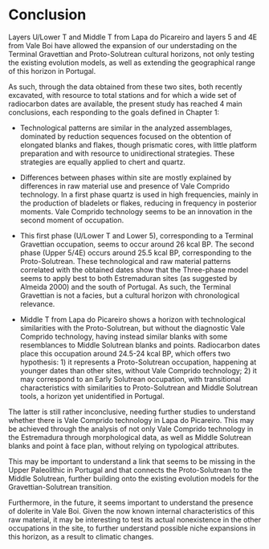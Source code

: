 # Conclusion {-}
Layers U/Lower T and Middle T from Lapa do Picareiro and layers 5 and 4E from Vale Boi have allowed the expansion of our understading on the Terminal Gravettian and Proto-Solutrean cultural horizons, not only testing the existing evolution models, as well as extending the geographical range of this horizon in Portugal. 

As such, through the data obtained from these two sites, both recently excavated, with resource to total stations and for which a wide set of radiocarbon dates are available, the present study has reached 4 main conclusions, each responding to the goals defined in Chapter 1:

*	Technological patterns are similar in the analyzed assemblages, dominated by reduction sequences focused on the obtention of elongated blanks and flakes, though prismatic cores, with little platform preparation and with resource to unidirectional strategies. These strategies are equally applied to chert and quartz.

*	Differences between phases within site are mostly explained by differences in raw material use and presence of Vale Comprido technology. In a first phase quartz is used in high frequencies, mainly in the production of bladelets or flakes, reducing in frequency in posterior moments. Vale Comprido technology seems to be an innovation in the second moment of occupation.

*	This first phase (U/Lower T and Lower 5), corresponding to a Terminal Gravettian occupation, seems to occur around 26 kcal BP. The second phase (Upper 5/4E) occurs around 25.5 kcal BP, corresponding to the Proto-Solutrean. These technological and raw material patterns correlated with the obtained dates show that the Three-phase model seems to apply best to both Estremaduran sites (as suggested by Almeida 2000) and the south of Portugal. As such, the Terminal Gravettian is not a facies, but a cultural horizon with chronological relevance.

*	Middle T from Lapa do Picareiro shows a horizon with technological similarities with the Proto-Solutrean, but without the diagnostic Vale Comprido technology, having instead similar blanks with some resemblances to Middle Solutrean blanks and points. Radiocarbon dates place this occupation around 24.5-24 kcal BP, which offers two hypothesis: 1) it represents a Proto-Solutrean occupation, happening at younger dates than other sites, without Vale Comprido technology; 2) it may correspond to an Early Solutrean occupation, with transitional characteristics with similarities to Proto-Solutrean and Middle Solutrean tools, a horizon yet unidentified in Portugal.

The latter is still rather inconclusive, needing further studies to understand whether there is Vale Comprido technology in Lapa do Picareiro. This may be achieved through the analysis of not only Vale Comprido technology in the Estremadura through morphological data, as well as Middle Solutrean blanks and point à face plan, without relying on typological attributes.

This may be important to understand a link that seems to be missing in the Upper Paleolithic in Portugal and that connects the Proto-Solutrean to the Middle Solutrean, further building onto the existing evolution models for the Gravettian-Solutrean transition.

Furthermore, in the future, it seems important to understand the presence of dolerite in Vale Boi. Given the now known internal characteristics of this raw material, it may be interesting to test its actual nonexistence in the other occupations in the site, to further understand possible niche expansions in this horizon, as a result to climatic changes.
